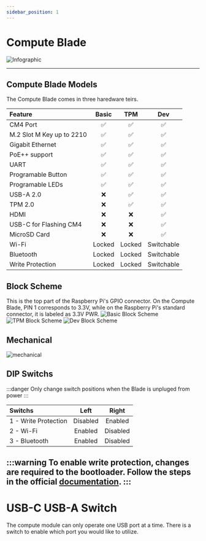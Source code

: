 ```yaml
---
sidebar_position: 1
---
```


# Compute Blade

![Infographic](/img/hardware/v1-infographic.png)

---
## Compute Blade Models
The Compute Blade comes in three haredware teirs.

| Feature                   |  Basic     |   TPM  |  Dev |
| :------------------------ | :--------: | :----: | :----: |
| CM4 Port                  | ✅        | ✅     | ✅    |
| M.2 Slot M Key up to 2210 | ✅        | ✅     | ✅    |
| Gigabit Ethernet          | ✅        | ✅     | ✅    |
| PoE++ support             | ✅        | ✅     | ✅    |
| UART                      | ✅        | ✅     | ✅    |
| Programable Button        | ✅        | ✅     | ✅    |
| Programable LEDs          | ✅        | ✅     | ✅    |
| USB-A 2.0                 | ❌        | ✅     | ✅    |
| TPM 2.0                   | ❌        | ✅     | ✅    |
| HDMI                      | ❌        | ❌     | ✅    |
| USB-C for Flashing CM4    | ❌        | ❌     | ✅    |
| MicroSD Card              | ❌        | ❌     | ✅    |
| Wi-Fi                     | Locked | Locked | Switchable |
| Bluetooth                 | Locked | Locked | Switchable |
| Write Protection          | Locked | Locked | Switchable |

## Block Scheme
This is the top part of the Raspberry Pi's GPIO connector. On the Compute Blade, PIN 1 corresponds to 3.3V, while on the Raspberry Pi's standard connector, it is labeled as 3.3V PWR.
<Tabs>
    <TabItem value="basic" label="Basic" >
    ![Basic Block Scheme](/img/hardware/basic-block-scheme.png)
    </TabItem>
    <TabItem value="tpm" label="TPM">
    ![TPM Block Scheme](/img/hardware/tpm-block-scheme.png)
    </TabItem>
    <TabItem value="dev" label="Dev">
    ![Dev Block Scheme](/img/hardware/dev-block-scheme.png)
    </TabItem>
</Tabs>


## Mechanical
![mechanical](/img/hardware/mechanical.png)
## DIP Switchs
:::danger
Only change switch positions when the Blade is unpluged from power
:::

|         Switchs      |   Left   |   Right  |
| :------------------- | :------: | :------: |
| 1 - Write Protection | Disabled | Enabled  |
| 2 - Wi-Fi            | Enabled  | Disabled |
| 3 - Bluetooth        | Enabled  | Disabled |



:::warning
To enable write protection, changes are required to the bootloader. Follow the steps in the official [documentation](https://www.raspberrypi.com/documentation/computers/compute-module.html#cm4bootloader).
:::
---
# USB-C USB-A Switch
The compute module can only operate one USB port at a time. There is a switch to enable which port you would like to utilize.
